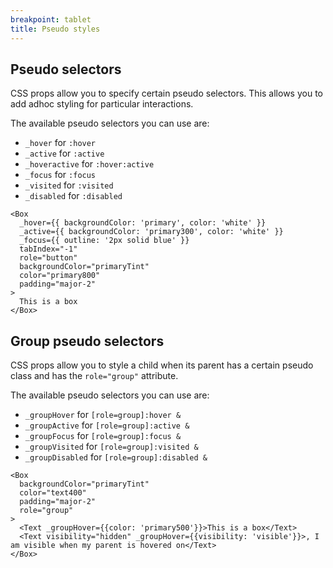 ```yaml
---
breakpoint: tablet
title: Pseudo styles
---
```


## Pseudo selectors

CSS props allow you to specify certain pseudo selectors. This allows you to add adhoc styling for particular interactions.

The available pseudo selectors you can use are:

- `_hover` for `:hover`
- `_active` for `:active`
- `_hoveractive` for `:hover:active`
- `_focus` for `:focus`
- `_visited` for `:visited`
- `_disabled` for `:disabled`

```jsx-live
<Box
  _hover={{ backgroundColor: 'primary', color: 'white' }}
  _active={{ backgroundColor: 'primary300', color: 'white' }}
  _focus={{ outline: '2px solid blue' }}
  tabIndex="-1"
  role="button"
  backgroundColor="primaryTint"
  color="primary800"
  padding="major-2"
>
  This is a box
</Box>
```

## Group pseudo selectors

CSS props allow you to style a child when its parent has a certain pseudo class and has the `role="group"` attribute.

The available pseudo selectors you can use are:

- `_groupHover` for `[role=group]:hover &`
- `_groupActive` for `[role=group]:active &`
- `_groupFocus` for `[role=group]:focus &`
- `_groupVisited` for `[role=group]:visited &`
- `_groupDisabled` for `[role=group]:disabled &`

```jsx-live
<Box
  backgroundColor="primaryTint"
  color="text400"
  padding="major-2"
  role="group"
>
  <Text _groupHover={{color: 'primary500'}}>This is a box</Text>
  <Text visibility="hidden" _groupHover={{visibility: 'visible'}}>, I am visible when my parent is hovered on</Text>
</Box>
```